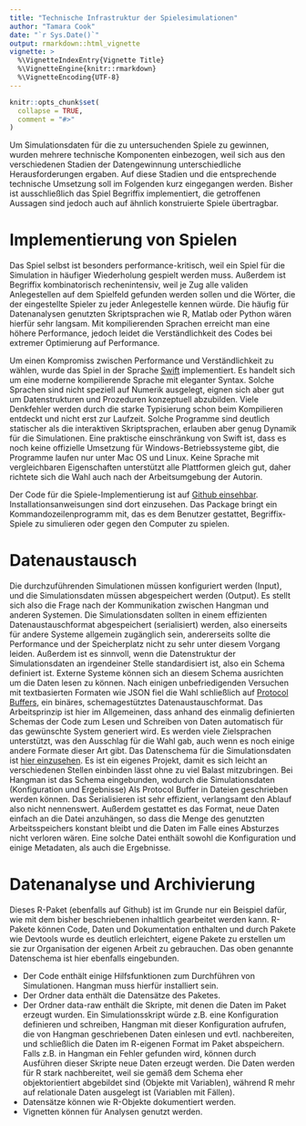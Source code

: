 ```yaml
---
title: "Technische Infrastruktur der Spielesimulationen"
author: "Tamara Cook"
date: "`r Sys.Date()`"
output: rmarkdown::html_vignette
vignette: >
  %\VignetteIndexEntry{Vignette Title}
  %\VignetteEngine{knitr::rmarkdown}
  %\VignetteEncoding{UTF-8}
---
```


```r
knitr::opts_chunk$set(
  collapse = TRUE,
  comment = "#>"
)
```

Um Simulationsdaten für die zu untersuchenden Spiele zu gewinnen, wurden mehrere technische Komponenten einbezogen, weil sich aus den verschiedenen Stadien der Datengewinnung unterschiedliche Herausforderungen ergaben. Auf diese Stadien und die entsprechende technische Umsetzung soll im Folgenden kurz eingegangen werden. Bisher ist ausschließlich das Spiel Begriffix implementiert, die getroffenen Aussagen sind jedoch auch auf ähnlich konstruierte Spiele übertragbar.

# Implementierung von Spielen
Das Spiel selbst ist besonders performance-kritisch, weil ein Spiel für die Simulation in häufiger Wiederholung gespielt werden muss. Außerdem ist Begriffix kombinatorisch rechenintensiv, weil je Zug alle validen Anlegestellen auf dem Spielfeld gefunden werden sollen und die Wörter, die der eingestellte Spieler zu jeder Anlegestelle kennen würde. Die häufig für Datenanalysen genutzten Skriptsprachen wie R, Matlab oder Python wären hierfür sehr langsam. Mit kompilierenden Sprachen erreicht man eine höhere Performance, jedoch leidet die Verständlichkeit des Codes bei extremer Optimierung auf Performance.

Um einen Kompromiss zwischen Performance und Verständlichkeit zu wählen, wurde das Spiel in der Sprache [Swift](https://swift.org) implementiert. Es handelt sich um eine moderne kompilierende Sprache mit eleganter Syntax. Solche Sprachen sind nicht speziell auf Numerik ausgelegt, eignen sich aber gut um Datenstrukturen und Prozeduren konzeptuell abzubilden. Viele Denkfehler werden durch die starke Typisierung schon beim Kompilieren entdeckt und nicht erst zur Laufzeit. Solche Programme sind deutlich statischer als die interaktiven Skriptsprachen, erlauben aber genug Dynamik für die Simulationen. Eine praktische einschränkung von Swift ist, dass es noch keine offizielle Umsetzung für Windows-Betriebssysteme gibt, die Programme laufen nur unter Mac OS und Linux. Keine Sprache mit vergleichbaren Eigenschaften unterstützt alle Plattformen gleich gut, daher richtete sich die Wahl auch nach der Arbeitsumgebung der Autorin.

Der Code für die Spiele-Implementierung ist auf [Github einsehbar](https://github.com/strategic-games/hangman). Installationsanweisungen sind dort einzusehen. Das Package bringt ein Kommandozeilenprogramm mit, das es dem Benutzer gestattet, Begriffix-Spiele zu simulieren oder gegen den Computer zu spielen.

# Datenaustausch
Die durchzuführenden Simulationen müssen konfiguriert werden (Input), und die Simulationsdaten müssen abgespeichert werden (Output). Es stellt sich also die Frage nach der Kommunikation zwischen Hangman und anderen Systemen. Die Simulationsdaten sollten in einem effizienten Datenaustauschformat abgespeichert (serialisiert) werden, also einerseits für andere Systeme allgemein zugänglich sein, andererseits sollte die Performance und der Speicherplatz nicht zu sehr unter diesem Vorgang leiden. Außerdem ist es sinnvoll, wenn die Datenstruktur der Simulationsdaten an irgendeiner Stelle standardisiert ist, also ein Schema definiert ist. Externe Systeme können sich an diesem Schema ausrichten um die Daten lesen zu können. Nach einigen unbefriedigenden Versuchen mit textbasierten Formaten wie JSON fiel die Wahl schließlich auf [Protocol Buffers](https://developers.google.com/protocol-buffers/), ein binäres, schemagestütztes Datenaustauschformat. Das Arbeitsprinzip ist hier im Allgemeinen, dass anhand des einmalig definierten Schemas der Code zum Lesen und Schreiben von Daten automatisch für das gewünschte System generiert wird. Es werden viele Zielsprachen unterstützt, was den Ausschlag für die Wahl gab, auch wenn es noch einige andere Formate dieser Art gibt. Das Datenschema für die Simulationsdaten ist [hier einzusehen](https://github.com/strategic-games/SimulationSchema). Es ist ein eigenes Projekt, damit es sich leicht an verschiedenen Stellen einbinden lässt ohne zu viel Balast mitzubringen. Bei Hangman ist das Schema eingebunden, wodurch die Simulationsdaten (Konfiguration und Ergebnisse) Als Protocol Buffer in Dateien geschrieben werden können. Das Serialisieren ist sehr effizient, verlangsamt den Ablauf also nicht nennenswert. Außerdem gestattet es das Format, neue Daten einfach an die Datei anzuhängen, so dass die Menge des genutzten Arbeitsspeichers konstant bleibt und die Daten im Falle eines Absturzes nicht verloren wären. Eine solche Datei enthält sowohl die Konfiguration und einige Metadaten, als auch die Ergebnisse.

# Datenanalyse und Archivierung
Dieses R-Paket (ebenfalls auf Github) ist im Grunde nur ein Beispiel dafür, wie mit dem bisher beschriebenen inhaltlich gearbeitet werden kann. R-Pakete können Code, Daten und Dokumentation enthalten und durch Pakete wie Devtools wurde es deutlich erleichtert, eigene Pakete zu erstellen um sie zur Organisation der eigenen Arbeit zu gebrauchen. Das oben genannte Datenschema ist hier ebenfalls eingebunden.

* Der Code enthält einige Hilfsfunktionen zum Durchführen von Simulationen. Hangman muss hierfür installiert sein.
* Der Ordner data enthält die Datensätze des Paketes.
* Der Ordner data-raw enthält die Skripte, mit denen die Daten im Paket erzeugt wurden. Ein Simulationsskript würde z.B. eine Konfiguration definieren und schreiben, Hangman mit dieser Konfiguration aufrufen, die von Hangman geschriebenen Daten einlesen und evtl. nachbereiten, und schließlich die Daten im R-eigenen Format im Paket abspeichern. Falls z.B. in Hangman ein Fehler gefunden wird, können durch Ausführen dieser Skripte neue Daten erzeugt werden. Die Daten werden für R stark nachbereitet, weil sie gemäß dem Schema eher objektorientiert abgebildet sind (Objekte mit Variablen), während R mehr auf relationale Daten ausgelegt ist (Variablen mit Fällen).
* Datensätze können wie R-Objekte dokumentiert werden.
* Vignetten können für Analysen genutzt werden.
